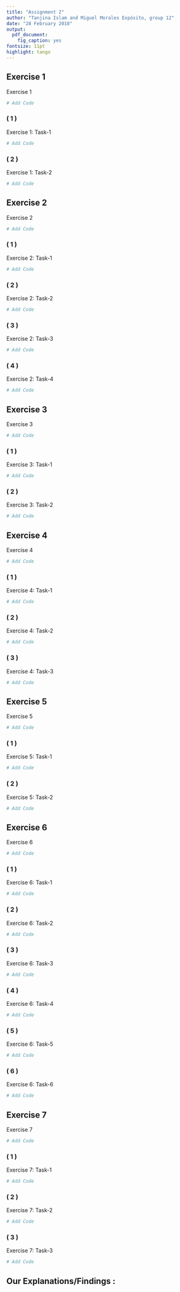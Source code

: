 ```yaml
---
title: "Assignment 2"
author: "Tanjina Islam and Miguel Morales Expósito, group 12"
date: "28 February 2018"
output:
  pdf_document:
    fig_caption: yes
fontsize: 11pt
highlight: tango
---
```


## Exercise 1
Exercise 1
```r
# Add Code
```

### ( 1 ) 
Exercise 1: Task-1
```r
# Add Code
```

### ( 2 )
Exercise 1: Task-2
```r
# Add Code
```

## Exercise 2
Exercise 2
```r
# Add Code
```

### ( 1 ) 
Exercise 2: Task-1
```r
# Add Code
```

### ( 2 )
Exercise 2: Task-2
```r
# Add Code
```


### ( 3 ) 
Exercise 2: Task-3
```r
# Add Code
```

### ( 4 )
Exercise 2: Task-4
```r
# Add Code
```

## Exercise 3
Exercise 3
```r
# Add Code
```

### ( 1 ) 
Exercise 3: Task-1
```r
# Add Code
```

### ( 2 )
Exercise 3: Task-2
```r
# Add Code
```

## Exercise 4
Exercise 4
```r
# Add Code
```

### ( 1 ) 
Exercise 4: Task-1
```r
# Add Code
```

### ( 2 )
Exercise 4: Task-2
```r
# Add Code
```

### ( 3 )
Exercise 4: Task-3
```r
# Add Code
```

## Exercise 5
Exercise 5
```r
# Add Code
```

### ( 1 ) 
Exercise 5: Task-1
```r
# Add Code
```

### ( 2 )
Exercise 5: Task-2
```r
# Add Code
```

## Exercise 6
Exercise 6
```r
# Add Code
```

### ( 1 ) 
Exercise 6: Task-1
```r
# Add Code
```

### ( 2 )
Exercise 6: Task-2
```r
# Add Code
```


### ( 3 ) 
Exercise 6: Task-3
```r
# Add Code
```

### ( 4 )
Exercise 6: Task-4
```r
# Add Code
```

### ( 5 ) 
Exercise 6: Task-5
```r
# Add Code
```

### ( 6 )
Exercise 6: Task-6
```r
# Add Code
```

## Exercise 7
Exercise 7
```r
# Add Code
```

### ( 1 ) 
Exercise 7: Task-1
```r
# Add Code
```

### ( 2 )
Exercise 7: Task-2
```r
# Add Code
```


### ( 3 ) 
Exercise 7: Task-3
```r
# Add Code
```

## Our Explanations/Findings : 